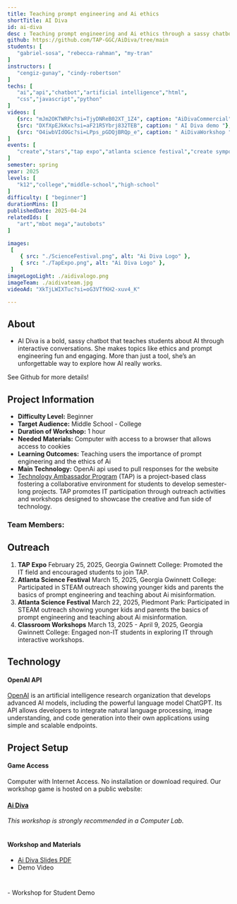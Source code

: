 ```yaml
---
title: Teaching prompt engineering and Ai ethics
shortTitle: AI Diva
id: ai-diva
desc : Teaching prompt engineering and Ai ethics through a sassy chatbot and a 20 questions mini game
github: https://github.com/TAP-GGC/AiDiva/tree/main
students: [
   "gabriel-sosa", "rebecca-rahman", "my-tran"
]
instructors: [
   "cengiz-gunay", "cindy-robertson"
]
techs: [
   "ai","api","chatbot","artificial intelligence","html",
   "css","javascript","python"
]
videos: [
   {src: "mJm2OKTWRPc?si=TjyDNReB02XT_1Z4", caption: "AiDivaCommercial"},
   {src: "DXfXpEJkKxc?si=aF21R5Ybrj832TEB", caption: " AI Diva demo "},
   {src: "O4iwbVIdOGc?si=LPps_pGDQjBRQp_e", caption: " AiDivaWorkshop "},
]
events: [
   "create","stars","tap expo","atlanta science festival","create symposium"
]
semester: spring
year: 2025
levels: [
   "k12","college","middle-school","high-school"
]
difficulty: [ "beginner"]
durationMins: []
publishedDate: 2025-04-24
relatedIds: [
   "art","mbot mega","autobots"
]

images:
 [
    { src: "./ScienceFestival.png", alt: "Ai Diva Logo" },
    { src: "./TapExpo.png", alt: "Ai Diva Logo" },
 ]
imageLogoLight: ./aidivalogo.png
imageTeam: ./aidivateam.jpg
videoAd: "XkTjLWIXTuc?si=oG3VTfKH2-xuv4_K"

---
```



## About

* AI Diva is a bold, sassy chatbot that teaches students about AI through interactive conversations.
She makes topics like ethics and prompt engineering fun and engaging. More than just a tool, she’s an
unforgettable way to explore how AI really works.

<Clip src="mJm2OKTWRPc" showIframe={true} />

See Github for more details!


## Project Information

* **Difficulty Level:** Beginner
* **Target Audience:** Middle School - College
* **Duration of Workshop:** 1 hour
* **Needed Materials:** Computer with access to a browser that allows access to cookies
* **Learning Outcomes:** Teaching users the importance of prompt engineering and the ethics of Ai
* **Main Technology:** OpenAi api used to pull responses for the website
* [Technology Ambassador Program](https://tapggc.org/) (TAP) is a project-based class fostering a collaborative environment for students to develop semester-long projects. TAP promotes IT participation through outreach activities and workshops designed to showcase the creative and fun side of technology.


### Team Members:
<Photo src={GroupPhoto.src} alt="Ai Diva Group Photo" caption="Left to Right: Gabe Sosa, Rebecca Rahim, My Tran"/>


## Outreach
1. **TAP Expo**
February 25, 2025, Georgia Gwinnett College: Promoted the IT field and encouraged students to join TAP.
2. **Atlanta Science Festival**
March 15, 2025, Georgia Gwinnett College: Participated in STEAM outreach showing younger kids and parents the basics of prompt engineering and teaching about Ai misinformation.
3. **Atlanta Science Festival**
March 22, 2025, Piedmont Park: Participated in STEAM outreach showing younger kids and parents the basics of prompt engineering and teaching about Ai misinformation.
4. **Classroom Workshops**
March 13, 2025 - April 9, 2025, Georgia Gwinnett College: Engaged non-IT students in exploring IT through interactive workshops.


## Technology

#### OpenAI API
<Logo src={OpenAI.src} alt="OpenAILogo"/>

[OpenAI](https://openai.com/) is an artificial intelligence research organization that develops advanced AI models, including the powerful language model ChatGPT. Its API allows developers to integrate natural language processing, image understanding, and code generation into their own applications using simple and scalable endpoints.

## Project Setup

#### Game Access
Computer with Internet Access. No installation or download required.
Our workshop game is hosted on a public website:
#### <a href="https://tap-ggc.github.io/AiDiva/" target="_blank" rel="noopener noreferrer">Ai Diva</a>
*This workshop is strongly recommended in a Computer Lab.*<br /><br />

#### Workshop and Materials
- <a href="https://github.com/TAP-GGC/AiDiva/blob/main/documents/workshop%20materials/Ai_Diva_Slides.pdf" target="_blank" rel="noopener noreferrer">Ai Diva Slides PDF</a>
- Demo Video
<Clip src="DXfXpEJkKxc" showIframe={true} />
<div style="margin: 40px;"></div>
- Workshop for Student Demo
<Clip src="O4iwbVIdOGc" showIframe={true} />